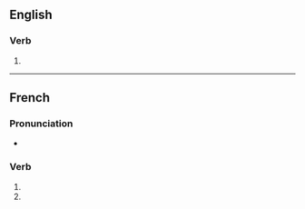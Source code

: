 {{also|compactifiés}}
==English==

===Verb===
{{head|en|verb form}}

# {{en-third-person singular of|compactify}}

----

==French==

===Pronunciation===
* {{homophones|compactifie|compactifient|lang=fr}}

===Verb===
{{fr-verb-form}}

# {{conjugation of|compactifier||2|s|pres|ind|lang=fr}}
# {{conjugation of|compactifier||2|s|pres|sub|lang=fr}}

{{rfc-auto}}
